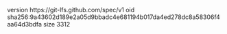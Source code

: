 version https://git-lfs.github.com/spec/v1
oid sha256:9a43602d189e2a05d9bbadc4e681194b017da4ed278dc8a58306f4aa64d3bdfa
size 3312
